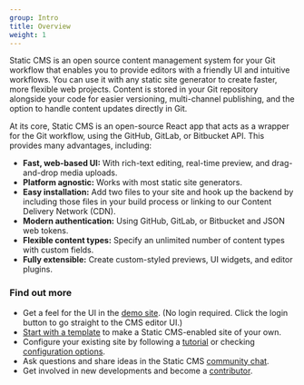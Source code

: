 ```yaml
---
group: Intro
title: Overview
weight: 1
---
```


Static CMS is an open source content management system for your Git workflow that enables you to provide editors with a friendly UI and intuitive workflows. You can use it with any static site generator to create faster, more flexible web projects. Content is stored in your Git repository alongside your code for easier versioning, multi-channel publishing, and the option to handle content updates directly in Git.

At its core, Static CMS is an open-source React app that acts as a wrapper for the Git workflow, using the GitHub, GitLab, or Bitbucket API. This provides many advantages, including:

* **Fast, web-based UI:** With rich-text editing, real-time preview, and drag-and-drop media uploads.
* **Platform agnostic:** Works with most static site generators.
* **Easy installation:** Add two files to your site and hook up the backend by including those files in your build process or linking to our Content Delivery Network (CDN).
* **Modern authentication:** Using GitHub, GitLab, or Bitbucket and JSON web tokens.
* **Flexible content types:** Specify an unlimited number of content types with custom fields.
* **Fully extensible:** Create custom-styled previews, UI widgets, and editor plugins.

### Find out more

- Get a feel for the UI in the [demo site](https://cms-demo.netlify.com). (No login required. Click the login button to go straight to the CMS editor UI.)
- [Start with a template](/docs/start-with-a-template/) to make a Static CMS-enabled site of your own.
- Configure your existing site by following a [tutorial](/docs/add-to-your-site/) or checking [configuration options](/docs/configuration-options).
- Ask questions and share ideas in the Static CMS [community chat](https://staticjscms.github.io/static-cms/chat).
- Get involved in new developments and become a [contributor](/docs/contributor-guide/).

